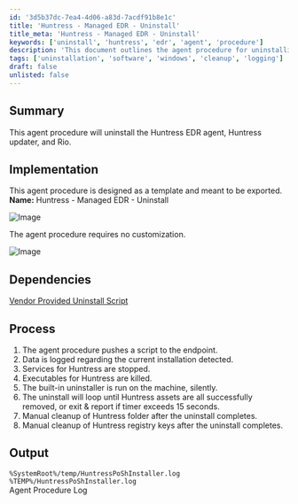 ```yaml
---
id: '3d5b37dc-7ea4-4d06-a83d-7acdf91b8e1c'
title: 'Huntress - Managed EDR - Uninstall'
title_meta: 'Huntress - Managed EDR - Uninstall'
keywords: ['uninstall', 'huntress', 'edr', 'agent', 'procedure']
description: 'This document outlines the agent procedure for uninstalling the Huntress EDR agent, updater, and related components. It provides a detailed implementation guide, including dependencies, process steps, and output log locations for successful uninstallation.'
tags: ['uninstallation', 'software', 'windows', 'cleanup', 'logging']
draft: false
unlisted: false
---
```

## Summary

This agent procedure will uninstall the Huntress EDR agent, Huntress updater, and Rio.

## Implementation

This agent procedure is designed as a template and meant to be exported.  
**Name:** Huntress - Managed EDR - Uninstall  

![Image](../../../static/img/Huntress---Managed-EDR---Uninstall/image_1.png)  

The agent procedure requires no customization.  

![Image](../../../static/img/Huntress---Managed-EDR---Uninstall/image_2.png)  

## Dependencies

[Vendor Provided Uninstall Script](https://raw.githubusercontent.com/huntresslabs/deployment-scripts/main/Powershell/InstallHuntress.powershellv2.ps1)

## Process

1. The agent procedure pushes a script to the endpoint.
2. Data is logged regarding the current installation detected.
3. Services for Huntress are stopped.
4. Executables for Huntress are killed.
5. The built-in uninstaller is run on the machine, silently.
6. The uninstall will loop until Huntress assets are all successfully removed, or exit & report if timer exceeds 15 seconds.
7. Manual cleanup of Huntress folder after the uninstall completes.
8. Manual cleanup of Huntress registry keys after the uninstall completes.

## Output

`%SystemRoot%/temp/HuntressPoShInstaller.log`  
`%TEMP%/HuntressPoShInstaller.log`  
Agent Procedure Log











